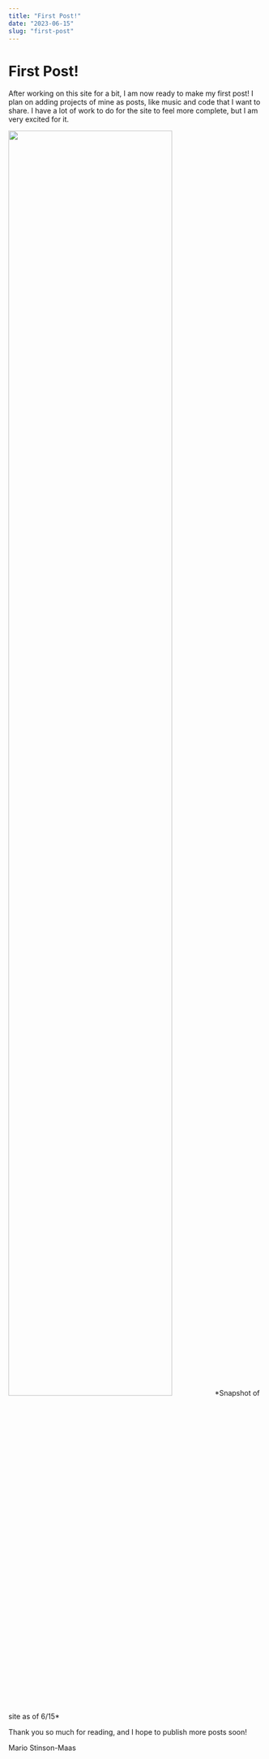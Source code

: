 ```yaml
---
title: "First Post!"
date: "2023-06-15"
slug: "first-post"
---
```


# First Post!

After working on this site for a bit, I am now ready to make my first post!
I plan on adding projects of mine as posts, like music and code that I want to share.
I have a lot of work to do for the site to feel more complete, but I am very excited
for it.
<br/>

<img src="/ss1.png" width="80%"/>
*Snapshot of site as of 6/15*
<br/>

Thank you so much for reading, and I hope to publish more posts soon!

Mario Stinson-Maas